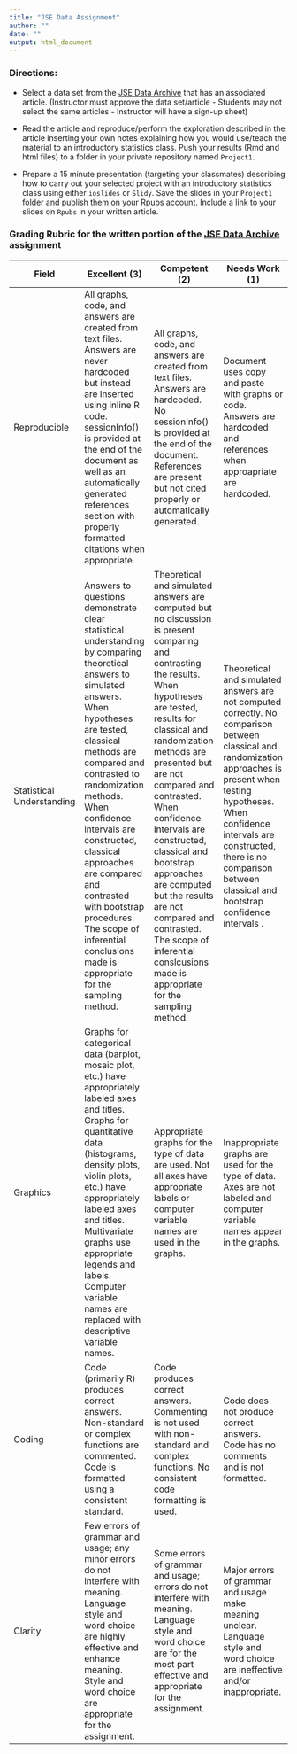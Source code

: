 ```yaml
---
title: "JSE Data Assignment"
author: ""
date: ""
output: html_document
---
```


### Directions: 

* Select a data set from the [JSE Data Archive](http://www.amstat.org/publications/jse/jse_data_archive.htm) that has an associated article.  (Instructor must approve the data set/article - Students may not select the same articles - Instructor will have a sign-up sheet)

* Read the article and reproduce/perform the exploration described in the article inserting your own notes explaining how you would use/teach the material to an introductory statistics class.  Push your results (Rmd and html files) to a folder in your private repository named `Project1`.

* Prepare a 15 minute presentation (targeting your classmates) describing how to carry out your selected project with an introductory statistics class using either `ioslides` or `Slidy`.  Save the slides in your `Project1` folder and publish them on your [Rpubs](https://rpubs.com/) account.  Include a link to your slides on `Rpubs` in your written article.

### Grading Rubric for the written portion of the [JSE Data Archive](http://www.amstat.org/publications/jse/jse_data_archive.htm) assignment

Field | Excellent (3) | Competent (2)  | Needs Work (1)
------|---------------|----------------|---------------
Reproducible | All graphs, code, and answers are created from text files.  Answers are never hardcoded but instead are inserted using inline R code. sessionInfo() is provided at the end of the document as well as an automatically generated references section with properly formatted citations when appropriate. | All graphs, code, and answers are created from text files.  Answers are  hardcoded. No sessionInfo() is provided at the end of the document. References are present but not cited properly or automatically generated. | Document uses copy and paste with graphs or code.  Answers are hardcoded and references when approapriate are hardcoded.
Statistical Understanding | Answers to questions demonstrate clear statistical understanding by comparing theoretical answers to simulated answers.  When hypotheses are tested, classical methods are compared and contrasted to randomization methods.  When confidence intervals are constructed, classical approaches are compared and contrasted with bootstrap procedures.  The scope of inferential conclusions made is appropriate for the sampling method. | Theoretical and simulated answers are computed but no discussion is present comparing and contrasting the results.  When hypotheses are tested, results for classical and randomization methods are presented but are not compared and contrasted.  When confidence intervals are constructed, classical and bootstrap approaches are computed but the results are not compared and contrasted.  The scope of inferential conslcusions made is appropriate for the sampling method. | Theoretical and simulated answers are not computed correctly.  No comparison between classical and randomization approaches is present when testing hypotheses.  When confidence intervals are constructed, there is no comparison between classical and bootstrap confidence intervals .
Graphics | Graphs for categorical data (barplot, mosaic plot, etc.) have appropriately labeled axes and titles.  Graphs for quantitative data (histograms, density plots, violin plots, etc.) have appropriately labeled axes and titles.  Multivariate graphs use appropriate legends and labels.  Computer variable names are replaced with descriptive variable names. | Appropriate graphs for the type of data are used.  Not all axes have appropriate labels or computer variable names are used in the graphs. | Inappropriate graphs are used for the type of data.  Axes are not labeled and computer variable names appear in the graphs.
Coding  | Code (primarily R) produces correct answers.  Non-standard or complex functions are commented.  Code is formatted using a consistent standard. | Code produces correct answers.  Commenting is not used with non-standard and complex functions.  No consistent code formatting is used. | Code does not produce correct answers.  Code has no comments and is not formatted.
Clarity  | Few errors of grammar and usage; any minor errors do not interfere with meaning.  Language style and word choice are highly effective and enhance meaning.  Style and word choice are appropriate for the assignment. | Some errors of grammar and usage; errors do not interfere with meaning.  Language style and word choice are for the most part effective and appropriate for the assignment. | Major errors of grammar and usage make meaning unclear.  Language style and word choice are ineffective and/or inappropriate.